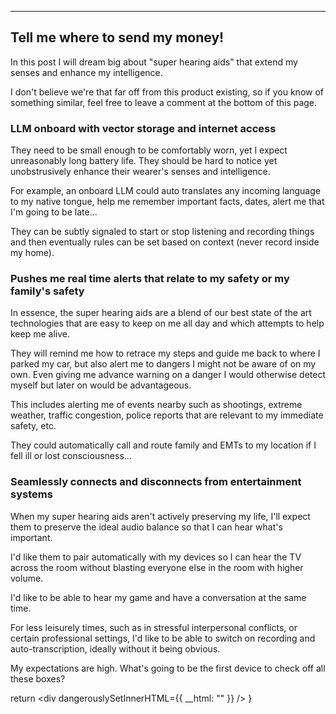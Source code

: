 --- 

## Tell me where to send my money!

In this post I will dream big about "super hearing aids" that extend my senses and enhance my intelligence. 

I don't believe we're that far off from this product existing, so if you know of something similar, 
feel free to leave a comment at the bottom of this page. 

### LLM onboard with vector storage and internet access

They need to be small enough to be comfortably worn, yet I expect unreasonably long battery life. They should be hard to notice yet unobstrusively enhance their wearer's senses and intelligence. 



For example, an onboard LLM could auto translates any incoming language to my native tongue, help me remember important facts, dates, alert me that I'm going to be late...

They can be subtly signaled to start or stop listening and recording things and then eventually rules can be set based on context (never record inside my home).

### Pushes me real time alerts that relate to my safety or my family's safety 



In essence, the super hearing aids are a blend of our best state of the art technologies that are easy to keep on me all day and which attempts to help keep me alive.

They will remind me how to retrace my steps and guide me back to where I parked my car, but also alert me to dangers I might not be aware of on my own. Even giving me 
advance warning on a danger I would otherwise detect myself but later on would be advantageous. 



This includes alerting me of events nearby such as shootings, extreme weather, traffic congestion, police reports that are relevant to my immediate safety, etc.

They could automatically call and route family and EMTs to my location if I fell ill or lost consciousness...



### Seamlessly connects and disconnects from entertainment systems



When my super hearing aids aren't actively preserving my life, I'll expect them to preserve the ideal audio balance so that I can hear what's important.

I'd like them to pair automatically with my devices so I can hear the TV across the room without blasting everyone else in the room with higher volume.

I'd like to be able to hear my game and have a conversation at the same time.

For less leisurely times, such as in stressful interpersonal conflicts, or certain professional settings, I'd like to be able to switch on recording and auto-transcription, 
ideally without it being obvious.

My expectations are high. What's going to be the first device to check off all these boxes?


  return <div dangerouslySetInnerHTML={{ __html: "" }} />
}
